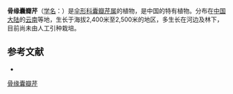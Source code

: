 {{NoteTA|G1=LS}}
{{Speciesbox
| name = 骨缘囊瓣芹
| status = 
| status_system = 
| image = 
| genus = Pternopetalum
| species = cartilagineum
| authority = C. Y. Wu
}}

'''骨缘囊瓣芹'''（[[学名|学名]]：{{lang|la|''Pternopetalum cartilagineum''}}）是[[伞形科|伞形科]][[囊瓣芹属|囊瓣芹属]]的植物，是中国的特有植物。分布在[[中国大陆|中国大陆]]的[[云南|云南]]等地，生长于海拔2,400米至2,500米的地区，多生长在河边及林下，目前尚未由人工引种栽培。

== 参考文献 ==
<div class="references-small">
* {{cite web| url =http://www.bioinfo.cn/db05/KmzwSpecies.php?action=view&id=23081| title =骨缘囊瓣芹| work =《中国高等植物数据库全库》| publisher =中国科学院微生物研究所| author =昆明植物研究所| accessdate =2009-02-25| deadurl =yes| archiveurl =https://web.archive.org/web/20160305081542/http://www.bioinfo.cn/db05/KmzwSpecies.php?action=view&id=23081| archivedate =2016-03-05}}
</div>
{{Taxonbar|from=Q15231997}}

[[Category:囊瓣芹属|骨缘囊瓣芹]]


{{Apiales-stub}}